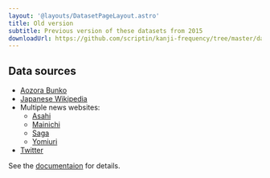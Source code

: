 ```yaml
---
layout: '@layouts/DatasetPageLayout.astro'
title: Old version
subtitle: Previous version of these datasets from 2015
downloadUrl: https://github.com/scriptin/kanji-frequency/tree/master/data2015
---
```



<Warning message="Old datasets have multiple issues (described in the attached readme). Please use the new version instead." />

## Data sources

- [Aozora Bunko](https://www.aozora.gr.jp/)
- [Japanese Wikipedia](https://ja.wikipedia.org/)
- Multiple news websites:
  - [Asahi](https://www.asahi.com/)
  - [Mainichi](https://mainichi.jp/)
  - [Saga](https://www.saga-s.co.jp/)
  - [Yomiuri](https://www.yomiuri.co.jp/)
- [Twitter](https://twitter.com/)

See the [documentaion](https://github.com/scriptin/kanji-frequency/tree/master/data2015) for details.
